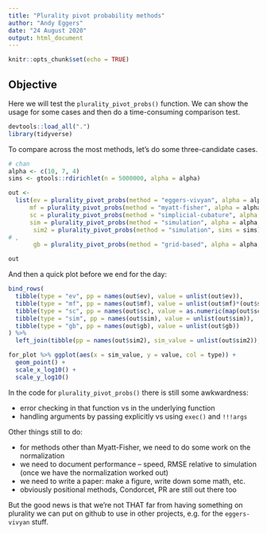 ```yaml
---
title: "Plurality pivot probability methods"
author: "Andy Eggers"
date: "24 August 2020"
output: html_document
---
```


```r
knitr::opts_chunk$set(echo = TRUE)
```

## Objective 

Here we will test the `plurality_pivot_probs()` function.  We can show the usage for some cases and then do a time-consuming comparison test. 

```r
devtools::load_all(".")
library(tidyverse)
```

To compare across the most methods, let's do some three-candidate cases.

```r
# chan
alpha <- c(10, 7, 4)
sims <- gtools::rdirichlet(n = 5000000, alpha = alpha)

out <- 
  list(ev = plurality_pivot_probs(method = "eggers-vivyan", alpha = alpha),
      mf = plurality_pivot_probs(method = "myatt-fisher", alpha = alpha),
      sc = plurality_pivot_probs(method = "simplicial-cubature", alpha = alpha),
      sim = plurality_pivot_probs(method = "simulation", alpha = alpha, n = 100000), # not specifying distribution
       sim2 = plurality_pivot_probs(method = "simulation", sims = sims),
# ,
       gb = plurality_pivot_probs(method = "grid-based", alpha = alpha, increment = .026))

out
```

And then a quick plot before we end for the day: 

```r
bind_rows(
  tibble(type = "ev", pp = names(out$ev), value = unlist(out$ev)),
  tibble(type = "mf", pp = names(out$mf), value = unlist(out$mf)*(out$sim2$ab/out$mf$ab)),
  tibble(type = "sc", pp = names(out$sc), value = as.numeric(map(out$sc, "integral"))),
  tibble(type = "sim", pp = names(out$sim), value = unlist(out$sim)),
  tibble(type = "gb", pp = names(out$gb), value = unlist(out$gb))
) %>% 
  left_join(tibble(pp = names(out$sim2), sim_value = unlist(out$sim2)), by = "pp") -> for_plot 

for_plot %>% ggplot(aes(x = sim_value, y = value, col = type)) + 
  geom_point() + 
  scale_x_log10() + 
  scale_y_log10()
```

In the code for `plurality_pivot_probs()` there is still some awkwardness: 

- error checking in that function vs in the underlying function
- handling arguments by passing explicitly vs using `exec()` and `!!!args`

Other things still to do: 

- for methods other than Myatt-Fisher, we need to do some work on the normalization
- we need to document performance -- speed, RMSE relative to simulation (once we have the normalization worked out) 
- we need to write a paper: make a figure, write down some math, etc. 
- obviously positional methods, Condorcet, PR are still out there too 

But the good news is that we're not THAT far from having something on plurality we can put on github to use in other projects, e.g. for the `eggers-vivyan` stuff. 





